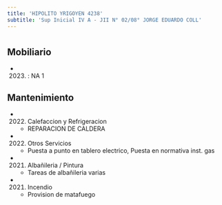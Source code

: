 ```yaml
---
title: 'HIPOLITO YRIGOYEN 4238'
subtitle: 'Sup Inicial IV A - JII N° 02/08° JORGE EDUARDO COLL'
---
```


#


## Mobiliario

*  (2023) : NA 1 





## Mantenimiento

*  (2022) Calefaccion y Refrigeracion 
    + REPARACION DE CALDERA

*  (2022) Otros Servicios 
    + Puesta a punto en tablero electrico, Puesta en normativa inst. gas

*  (2021) Albañileria / Pintura 
    + Tareas de albañileria varias

*  (2021) Incendio 
    + Provision de matafuego



